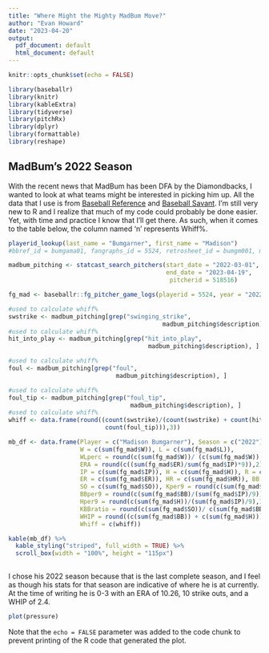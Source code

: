 ```yaml
---
title: "Where Might the Mighty MadBum Move?"
author: "Evan Howard"
date: "2023-04-20"
output:
  pdf_document: default
  html_document: default
---
```


```r
knitr::opts_chunk$set(echo = FALSE)

library(baseballr)
library(knitr)
library(kableExtra)
library(tidyverse)
library(pitchRx)
library(dplyr)
library(formattable)
library(reshape)
```

## MadBum's 2022 Season

With the recent news that MadBum has been DFA by the Diamondbacks, I wanted to look at what teams might be interested in picking him up. All the data that I use is from [Baseball Reference](https://www.baseball-reference.com/players/b/bumgama01.shtml) and [Baseball Savant](https://baseballsavant.mlb.com/savant-player/madison-bumgarner-518516?stats=statcast-r-pitching-mlb). I'm still very new to R and I realize that much of my code could probably be done easier. Yet, with time and practice I know that I'll get there. As such, when it comes to the table below, the column named 'n' represents Whiff%.

```r
playerid_lookup(last_name = "Bumgarner", first_name = "Madison")
#bbref_id = bumgama01, fangraphs_id = 5524, retrosheet_id = bumgm001, mlbam_id = 518516

madbum_pitching <- statcast_search_pitchers(start_date = "2022-03-01", 
                                            end_date = "2023-04-19",
                                             pitcherid = 518516)

fg_mad <- baseballr::fg_pitcher_game_logs(playerid = 5524, year = "2022")

#used to calculate whiff%
swstrike <- madbum_pitching[grep("swinging_strike", 
                                           madbum_pitching$description),]
#used to calculate whiff%
hit_into_play <- madbum_pitching[grep("hit_into_play", 
                                       madbum_pitching$description), ]

#used to calculate whiff%
foul <- madbum_pitching[grep("foul", 
                              madbum_pitching$description), ]

#used to calculate whiff%
foul_tip <- madbum_pitching[grep("foul_tip", 
                                  madbum_pitching$description), ]
#used to calculate whiff%
whiff <- data.frame(round((count(swstrike)/(count(swstrike) + count(hit_into_play) + count(foul) +
                           count(foul_tip))),3))

mb_df <- data.frame(Player = c("Madison Bumgarner"), Season = c("2022"),
                    W = c(sum(fg_mad$W)), L = c(sum(fg_mad$L)), 
                    WLperc = round(c(sum(fg_mad$W))/ (c(sum(fg_mad$W)) + c(sum(fg_mad$L))),3),
                    ERA = round(c((sum(fg_mad$ER)/sum(fg_mad$IP)*9)),2), G = c(sum(fg_mad$Games)),
                    IP = c(sum(fg_mad$IP)), H = c(sum(fg_mad$H)), R = c(sum(fg_mad$R)), 
                    ER = c(sum(fg_mad$ER)), HR = c(sum(fg_mad$HR)), BB = c(sum(fg_mad$BB)), 
                    SO = c(sum(fg_mad$SO)), Kper9 = round(c(sum(fg_mad$SO)/(sum(fg_mad$IP)/9)),1), 
                    BBper9 = round(c(sum(fg_mad$BB)/(sum(fg_mad$IP)/9)),1), 
                    Hper9 = round(c(sum(fg_mad$H))/(sum(fg_mad$IP)/9),1), 
                    KBBratio = round(c(sum(fg_mad$SO))/ c(sum(fg_mad$BB)),1),
                    WHIP = round((c(sum(fg_mad$BB)) + c(sum(fg_mad$H))) / c(sum(fg_mad$IP)),3),
                    Whiff = c(whiff))

kable(mb_df) %>%
  kable_styling("striped", full_width = TRUE) %>%
  scroll_box(width = "100%", height = "115px")
  
```


I chose his 2022 season because that is the last complete season, and I feel as though his stats for that season are indicative of where he is at currently. At the time of writing he is 0-3 with an ERA of 10.26, 10 strike outs, and a WHIP of 2.4. 


```r
plot(pressure)
```

Note that the `echo = FALSE` parameter was added to the code chunk to prevent printing of the R code that generated the plot.
